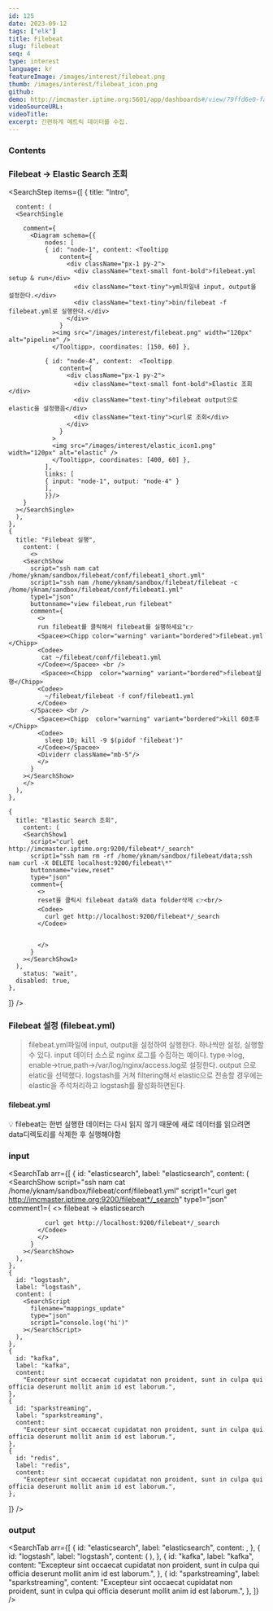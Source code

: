 ```yaml
---
id: 125
date: 2023-09-12
tags: ["elk"]
title: Filebeat
slug: filebeat
seq: 4
type: interest
language: kr
featureImage: /images/interest/filebeat.png
thumb: /images/interest/filebeat_icon.png
github:
demo: http://imcmaster.iptime.org:5601/app/dashboards#/view/79ffd6e0-faa0-11e6-947f-177f697178b8-ecs?_g=(filters:!(),refreshInterval:(pause:!t,value:0),time:(from:'2023-09-12T02:00:00.000Z',to:now))
videoSourceURL:
videoTitle:
excerpt: 간편하게 메트릭 데이터를 수집.
---
```


### Contents

### Filebeat → Elastic Search 조회

<SearchStep
  items={[
    {
      title: "Intro",
      
      content: (
      <SearchSingle
       
        comment={
          <Diagram schema={{
              nodes: [
              { id: "node-1", content: <Tooltipp
                  content={
                    <div className="px-1 py-2">
                      <div className="text-small font-bold">filebeat.yml setup & run</div>
                      <div className="text-tiny">yml파일내 input, output을 설정한다.</div>
                      <div className="text-tiny">bin/filebeat -f filebeat.yml로 실행한다.</div>
                    </div>
                  }
                ><img src="/images/interest/filebeat.png" width="120px" alt="pipeline" />
                </Tooltipp>, coordinates: [150, 60] },

              { id: "node-4", content:  <Tooltipp
                  content={
                    <div className="px-1 py-2">
                      <div className="text-small font-bold">Elastic 조회</div>
                      <div className="text-tiny">filebeat output으로 elastic을 설정했음</div>
                      <div className="text-tiny">curl로 조회</div>
                    </div>
                  }
                >
                <img src="/images/interest/elastic_icon1.png" width="120px" alt="elastic" />
                </Tooltipp>, coordinates: [400, 60] },
              ],
              links: [
              { input: "node-1", output: "node-4" }
              ],
              }}/>
        }
      ></SearchSingle>
      ),
    },
    {
      title: "Filebeat 실행",
        content: (
          <>
        <SearchShow
          script="ssh nam cat /home/yknam/sandbox/filebeat/conf/filebeat1_short.yml"
          script1="ssh nam /home/yknam/sandbox/filebeat/filebeat -c /home/yknam/sandbox/filebeat/conf/filebeat1.yml"
          type1="json"
          buttonname="view filebeat,run filebeat"
          comment={
            <>
            run filebeat를 클릭해서 filebeat를 실행하세요"👉
            <Spacee><Chipp color="warning" variant="bordered">filebeat.yml </Chipp>
            <Codee>
             cat ~/filebeat/conf/filebeat1.yml
            </Codee></Spacee> <br />
             <Spacee><Chipp  color="warning" variant="bordered">filebeat실행</Chipp>
            <Codee>
              ~/filebeat/filebeat -f conf/filebeat1.yml
            </Codee>
          </Spacee> <br />
            <Spacee><Chipp  color="warning" variant="bordered">kill 60초후</Chipp>
            <Codee>
              sleep 10; kill -9 $(pidof 'filebeat')"
            </Codee></Spacee>
            <Dividerr className="mb-5"/>
            </>
          }
        ></SearchShow>
        </>
      ),
    },

    {
      title: "Elastic Search 조회",
        content: (
        <SearchShow1
          script="curl get http://imcmaster.iptime.org:9200/filebeat*/_search"
          script1="ssh nam rm -rf /home/yknam/sandbox/filebeat/data;ssh nam curl -X DELETE localhost:9200/filebeat\*"
          buttonname="view,reset"
          type="json"
          comment={
            <>
            reset을 클릭시 filebeat data와 data folder삭제 👉<br/>
            <Codee>
              curl get http://localhost:9200/filebeat*/_search
            </Codee>


            </>
          }
        ></SearchShow1>
      ),
        status: "wait",
      disabled: true,
    },

]}
/>

### Filebeat 설정 (filebeat.yml)

> filebeat.yml파일에 input, output을 설정하여 실행한다. 하나씩만 설정, 실행할 수 있다.
> input 데이터 소스로 nginx 로그를 수집하는 예이다. type->log, enable->true,path->/var/log/nginx/access.log로 설정한다.
> output 으로 elatic을 선택했다. logstash를 거쳐 filtering해서 elastic으로 전송할 경우에는 elastic을 주석처리하고 logstash를 활성화하면된다.

#### filebeat.yml

<SearchScript filename="filebeatyml" />

💡 filebeat는 한번 실행한 데이터는 다시 읽지 않기 때문에 새로 데이터를 읽으려면 data디렉토리를 삭제한 후 실행해야함

### input

<SearchTab
  arr={[
    {
      id: "elasticsearch",
      label: "elasticsearch",
      content: (
        <SearchShow
          script="ssh nam cat /home/yknam/sandbox/filebeat/conf/filebeat1.yml"
          script1="curl get http://imcmaster.iptime.org:9200/filebeat*/_search"
          type1="json"
          comment1={
            <>
            <Chipp>filebeat → elasticsearch</Chipp>
            <Codee>

              curl get http://localhost:9200/filebeat*/_search
            </Codee>
            </>
          }
        ></SearchShow>
      ),
    },
    {
      id: "logstash",
      label: "logstash",
      content: (
        <SearchScript
          filename="mappings_update"
          type="json"
          script1="console.log('hi')"
        ></SearchScript>
      ),
    },
    {
      id: "kafka",
      label: "kafka",
      content:
        "Excepteur sint occaecat cupidatat non proident, sunt in culpa qui officia deserunt mollit anim id est laborum.",
    },
    {
      id: "sparkstreaming",
      label: "sparkstreaming",
      content:
        "Excepteur sint occaecat cupidatat non proident, sunt in culpa qui officia deserunt mollit anim id est laborum.",
    },
    {
      id: "redis",
      label: "redis",
      content:
        "Excepteur sint occaecat cupidatat non proident, sunt in culpa qui officia deserunt mollit anim id est laborum.",
    },

]}
/>

### output

<SearchTab
  arr={[
    {
      id: "elasticsearch",
      label: "elasticsearch",
      content: <SearchShow script="ls -la" script1="ls -la"></SearchShow>,
    },
    {
      id: "logstash",
      label: "logstash",
      content: (
        <SearchScript
          filename="mappings_update"
          type="json"
          script1="console.log('hi')"
        ></SearchScript>
      ),
    },
    {
      id: "kafka",
      label: "kafka",
      content:
        "Excepteur sint occaecat cupidatat non proident, sunt in culpa qui officia deserunt mollit anim id est laborum.",
    },
    {
      id: "sparkstreaming",
      label: "sparkstreaming",
      content:
        "Excepteur sint occaecat cupidatat non proident, sunt in culpa qui officia deserunt mollit anim id est laborum.",
    },
  ]}
/>
